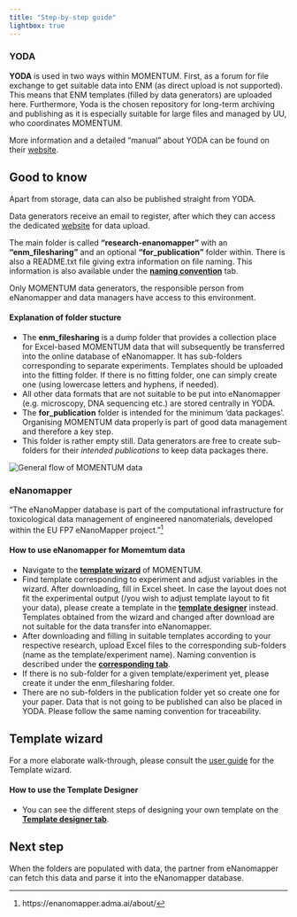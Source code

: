 ```yaml
---
title: "Step-by-step guide"
lightbox: true
---
```


### YODA

**YODA** is used in two ways within MOMENTUM. First, as a forum for file exchange to get suitable data into ENM (as direct upload is not supported). This means that ENM templates (filled by data generators) are uploaded here. Furthermore, Yoda is the chosen repository for long-term archiving and publishing as it is especially suitable for large files and managed by UU, who coordinates MOMENTUM. 

::: {.callout-tip icon="false" appearence="simple"}
More information and a detailed "manual" about YODA can be found on their [website](https://www.uu.nl/en/research/yoda/guide-to-yoda).
:::

::: {.callout-tip icon="false" appearence="simple" collapse="true"}
## Good to know
Apart from storage, data can also be published straight from YODA.
:::

Data generators receive an email to register, after which they can access the dedicated [website](https://dgk.yoda.uu.nl/) for data upload.

The main folder is called **"research-enanomapper"** with an **"enm_filesharing"** and an optional **"for_publication"** folder within. There is also a README.txt file giving extra information on file naming. This information is also available under the [**naming convention**](/naming.qmd) tab.

::: {.callout-note icon="false" appearence="simple" collapse="true"}
Only MOMENTUM data generators, the responsible person from eNanomapper and data managers have access to this environment.
:::

#### Explanation of folder stucture

-   The **enm_filesharing** is a dump folder that provides a collection place for Excel-based MOMENTUM data that will subsequently be transferred into the online database of eNanomapper. It has sub-folders corresponding to separate experiments. Templates should be uploaded into the fitting folder. If there is no fitting folder, one can simply create one (using lowercase letters and hyphens, if needed).
-   All other data formats that are not suitable to be put into eNanomapper (e.g. microscopy, DNA sequencing etc.) are stored centrally in YODA. 
-   The **for_publication** folder is intended for the minimum 'data packages'. Organising MOMENTUM data properly is part of good data management and therefore a key step.
-   This folder is rather empty still. Data generators are free to create sub-folders for their *intended publications* to keep data packages there. 

![](/images/dataflow_website_15012025.png "General flow of MOMENTUM data")

### eNanomapper

"The eNanoMapper database is part of the computational infrastructure for toxicological data management of engineered nanomaterials, developed within the EU FP7 eNanoMapper project."[^1]

[^1]: https://enanomapper.adma.ai/about/

#### How to use eNanomapper for Momemtum data

-   Navigate to the [**template wizard**](https://enanomapper.adma.ai/projects/momentum/datatemplates/) of MOMENTUM.
-   Find template corresponding to experiment and adjust variables in the wizard. After downloading, fill in Excel sheet. In case the layout does not fit the experimental output (/you wish to adjust template layout to fit your data), please create a template in the [**template designer**](https://enanomapper.adma.ai/templates) instead. Templates obtained from the wizard and changed after download are not suitable for the data transfer into eNanomapper.
-   After downloading and filling in suitable templates according to your respective research, upload Excel files to the corresponding sub-folders (name as the template/experiment name). Naming convention is described under the [**corresponding tab**](/naming.qmd).
-   If there is no sub-folder for a given template/experiment yet, please create it under the enm_filesharing folder.
-   There are no sub-folders in the publication folder yet so create one for your paper. Data that is not going to be published can also be placed in YODA. Please follow the same naming convention for traceability.


::: {.callout-important icon="false" appearence="simple"}
## Template wizard

For a more elaborate walk-through, please consult the [user guide](https://enanomapper.adma.ai/assets/img/guide/guide.pdf) for the Template wizard.
:::

#### How to use the Template Designer
- You can see the different steps of designing your own template on the [**Template designer tab**](/designer.qmd).

::: {.callout-note icon="false" appearence="simple" collapse="true"}
## Next step

When the folders are populated with data, the partner from eNanomapper can fetch this data and parse it into the eNanomapper database.
:::